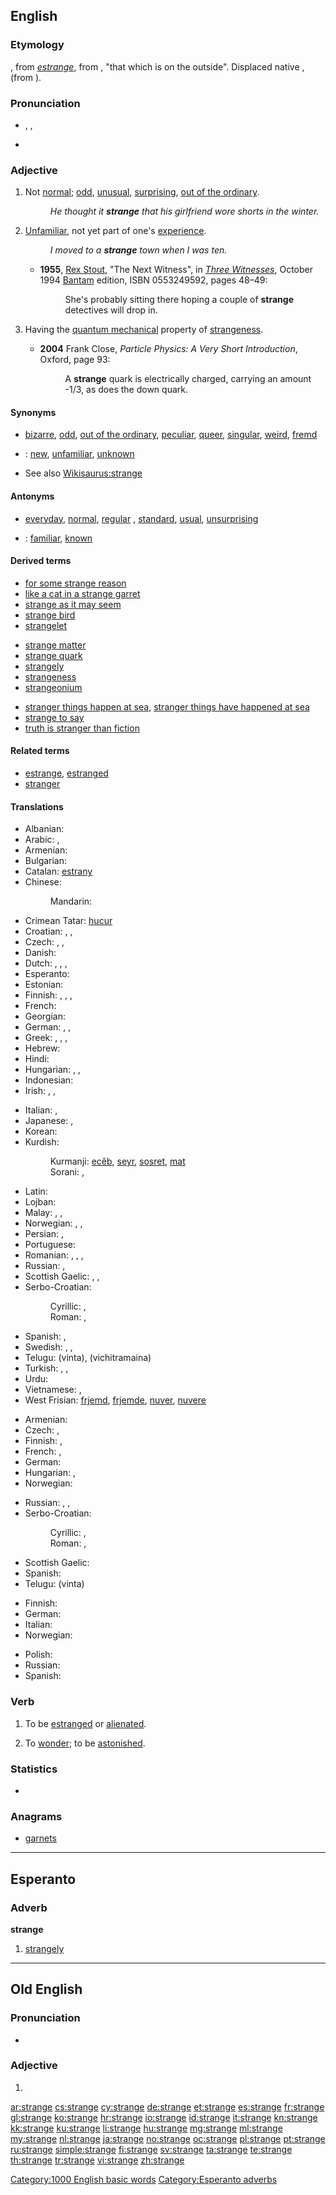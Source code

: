 {{also|Stränge|strânge}}
==English==

===Etymology===
{{etyl|enm}} {{term||strange|lang=enm}}, from {{etyl|fro}} ''[[estrange]]'', from {{etyl|la}} {{term|extraneus|lang=la}}, "that which is on the outside". Displaced native {{etyl|enm|-}} {{term|fremd||lang=enm}}, {{term|frempt||strange|lang=enm}} (from {{etyl|ang|-}} {{term|fremede|fremede, fremde|lang=ang}}).

===Pronunciation===
* {{enPR|strānj}}, {{IPA|/streɪndʒ/}}, {{X-SAMPA|/streIndZ/}}
* {{audio|en-us-strange.ogg|Audio (US)}}

===Adjective===
{{en-adj|strang|er}}

# Not [[normal]]; [[odd]], [[unusual]], [[surprising]], [[out of the ordinary]].
#: ''He thought it '''strange''' that his girlfriend wore shorts in the winter.''
# [[unfamiliar|Unfamiliar]], not yet part of one's [[experience]].
#: ''I moved to a '''strange''' town when I was ten.''
#* '''1955''', [[w:Rex Stout|Rex Stout]], "The Next Witness", in [[w:Three Witnesses (book)|''Three Witnesses'']], October 1994 [[w:Bantam Books|Bantam]] edition, ISBN 0553249592, pages 48–49:
#*: She's probably sitting there hoping a couple of '''strange''' detectives will drop in.
# {{physics}} Having the [[quantum mechanical]] property of [[strangeness]].
#* '''2004''' Frank Close, ''Particle Physics: A Very Short Introduction'', Oxford, page 93:
#*: A '''strange''' quark is electrically charged, carrying an amount -1/3, as does the down quark.

====Synonyms====
* {{sense|not normal}} [[bizarre]], [[odd]], [[out of the ordinary]], [[peculiar]], [[queer]], [[singular]], [[weird]], [[fremd]]
* {{qualifier|not part of one's experience}}: [[new]], [[unfamiliar]], [[unknown]]
* See also [[Wikisaurus:strange]]

====Antonyms====
* {{sense|not normal}} [[everyday]], [[normal]], [[regular]] {{qualifier|especially US}}, [[standard]], [[usual]], [[unsurprising]]
* {{qualifier|not part of one's experience}}: [[familiar]], [[known]]

====Derived terms====
{{rel-top3|Terms derived from ''strange''}}
* [[for some strange reason]]
* [[like a cat in a strange garret]]
* [[strange as it may seem]]
* [[strange bird]]
* [[strangelet]]
{{rel-mid3}}
* [[strange matter]]
* [[strange quark]]
* [[strangely]]
* [[strangeness]]
* [[strangeonium]]
{{rel-mid3}}
* [[stranger things happen at sea]], [[stranger things have happened at sea]]
* [[strange to say]]
* [[truth is stranger than fiction]]
{{rel-bottom}}

====Related terms====
* [[estrange]], [[estranged]]
* [[stranger]]

====Translations====
{{trans-top|not normal}}
* Albanian: {{t+|sq|çuditshëm|alt=i çuditshëm}}
* Arabic: {{t-|ar|غريب|tr=ġarīb}}, {{t|ar|عجيب|tr=ʿajīb|sc=Arab}}
* Armenian: {{t-|hy|տարօրինակ|tr=taròrinak}}
* Bulgarian: {{t+|bg|странен|m|tr=stránen}}
* Catalan: [[estrany]] {{m}}
* Chinese:
*: Mandarin: {{t+|cmn|奇怪|tr=qíguài|sc=Hani}}
* Crimean Tatar: [[hucur]]
* Croatian: {{t-|hr|neobičan|alt=nȅobičan}}, {{t-|hr|čudan|alt=čȕdan}}, {{t-|hr|čudnovat|alt=čȕdnovāt}}
* Czech: {{t+|cs|zvláštní|m}}, {{t+|cs|divný|m}}, {{t-|cs|podivný|m}}
* Danish: {{t-|da|underlig}}
* Dutch: {{t+|nl|vreemd}}, {{t+|nl|vreemde}}, {{t+|nl|raar}}, {{t+|nl|rare}}
* Esperanto: {{t-|eo|stranga|xs=Esperanto}}
* Estonian: {{t|et|imelik}}
* Finnish: {{t+|fi|outo}}, {{t+|fi|vieras}}, {{t+|fi|kummallinen}}, {{t-|fi|ihmeellinen}}
* French: {{t+|fr|étrange|m|f}}
* Georgian: {{t-|ka|უცნაური|tr=uc'nauri|sc=Geor}}
* German: {{t+|de|seltsam}}, {{t+|de|sonderbar}}, {{t+|de|komisch}}
* Greek: {{t|el|παράξενος|tr=paráksenos|m}}, {{t|el|παράδοξος|tr=parádoksos|m}}, {{t|el|αλλόκοτος|tr=allókotos|m}}, {{t|el|περίεργος|tr=períergos|m}}
* Hebrew: {{t+|he|מוזר|tr=muzár}}
* Hindi: {{t-|hi|अजीब|tr=ajīb|sc=Deva}}
* Hungarian: {{t+|hu|különös}}, {{t+|hu|furcsa}}, {{t+|hu|különleges}}
* Indonesian: {{t+|id|aneh|xs=Indonesian}}
* Irish: {{t-|ga|aisteach}}, {{t-|ga|ait}}, {{t-|ga|éagsúlach}}
{{trans-mid}}
* Italian: {{t+|it|strano|m}}, {{t-|it|strana|f}}
* Japanese: {{t+|ja|変|tr=へん, hen}}, {{t+|ja|奇妙|tr=きみょう, kimyō}}
* Korean: {{t-|ko|이상한|tr=isang-han|sc=Kore}}
* Kurdish:
*: Kurmanji: [[ecêb]], [[seyr]], [[sosret]], [[mat]]
*: Sorani: {{t|ku|عه‌نتیکه|tr=`anteeka|sc=ku-Arab}}, {{t|ku|سه‌یر|tr=sair|sc=ku-Arab}}
* Latin: {{t-|la|extraneus}}
* Lojban: {{t+|jbo|cizra}}
* Malay: {{t-|ms|aneh}}, {{t-|ms|ganjil}}, {{t-|ms|pelik}}
* Norwegian: {{t+|no|merkelig}}, {{t+|no|sær}}, {{t+|no|rar}}
* Persian: {{t+|fa|عجیب|tr='ajib|sc=fa-Arab}}, {{t|fa|عجیب و غریب|tr='ajib-o-ğarib|sc=fa-Arab}}
* Portuguese: {{t+|pt|estranho|m}}
* Romanian: {{t+|ro|ciudat}}, {{t-|ro|straniu}}, {{t-|ro|neobișnuit}}, {{t-|ro|nenatural|m|n}}
* Russian: {{t+|ru|странный|m|tr=stránnyj}}, {{t+|ru|чудной|tr=čudnój|sc=Cyrl}}
* Scottish Gaelic: {{t-|gd|annasach|xs=Scottish Gaelic}}, {{t-|gd|neònach|xs=Scottish Gaelic}}, {{t-|gd|coimheach|xs=Scottish Gaelic}}
* Serbo-Croatian:
*: Cyrillic: {{t-|sh|необичан|sc=Cyrl}}, {{t-|sh|необичан|sc=Cyrl}}
*: Roman: {{t-|sh|neobičan}}, {{t-|sh|čudan}}
* Spanish: {{t+|es|extraño|m}}, {{t+|es|raro}}
* Swedish: {{t+|sv|främmande}}, {{t+|sv|konstig}}, {{t+|sv|underlig}}
* Telugu: {{t+|te|వింత}} (vinta), {{t-|te|విచిత్రమైన}} (vichitramaina)
* Turkish: {{t+|tr|garip}}, {{t+|tr|tuhaf}}, {{t+|tr|yabancı}}
* Urdu: {{t+|ur|عجیب|tr=ajīb|sc=ur-Arab}}
* Vietnamese: {{t|vi|lạ lùng}}, {{t|vi|lạ}}
* West Frisian: [[frjemd]], [[frjemde]], [[nuver]], [[nuvere]]
{{trans-bottom}}

{{trans-top|not yet part of one’s experience}}
* Armenian: {{t+|hy|օտար|tr=òtar}}
* Czech: {{t+|cs|cizí|m}}, {{t-|cs|neznámý}}
* Finnish: {{t+|fi|outo}}, {{t+|fi|tuntematon}}
* French: {{t+|fr|inconnu|m}}, {{t+|fr|inconnue|f}}
* German: {{t+|de|fremd}}
* Hungarian: {{t+|hu|ismeretlen}}, {{t+|hu|idegen}}
* Norwegian: {{t-|no|ukjent}}
{{trans-mid}}
* Russian: {{t+|ru|чужой|tr=čužój|sc=Cyrl}}, {{t+|ru|незнакомый|tr=neznakómyj|sc=Cyrl}}, {{t+|ru|чуждый|tr=čúždyj|sc=Cyrl}}
* Serbo-Croatian:
*: Cyrillic: {{t|sh|стран|sc=Cyrl}}, {{t-|sh|необичан|sc=Cyrl}}
*: Roman: {{t|sh|stran}}, {{t-|sh|čudan}}
* Scottish Gaelic: {{t-|gd|coimheach|xs=Scottish Gaelic}}
* Spanish: {{t-|es|desconocido}}
* Telugu: {{t+|te|వింత}} (vinta)
{{trans-bottom}}

{{trans-top|in quantum mechanics}}
* Finnish: {{t+|fi|outo}}
* German: {{t+|de|seltsam}}
* Italian: {{t+|it|strano}}
* Norwegian: {{t+|no|sær}}
{{trans-mid}}
* Polish: {{t+|pl|dziwny}}
* Russian: {{t+|ru|странный|tr=stránnyj}}
* Spanish: {{t+|es|extraño}}
{{trans-bottom}}

===Verb===
{{en-verb|strang|ed}}

# {{obsolete}} To be [[estranged]] or [[alienated]].
# {{obsolete}} To [[wonder]]; to be [[astonished]].
#: {{rfquotek|Glanvill}}

===Statistics===
* {{rank|reached|appeared|spoke|462|strange|force|character|taking}}

===Anagrams===
* [[garnets#English|garnets]]

[[Category:1000 English basic words]]

----

==Esperanto==

===Adverb===
'''strange'''

# [[strangely]]

[[Category:Esperanto adverbs]]

----

==Old English==

===Pronunciation===
* {{IPA|/ˈstrɑŋɡe/|lang=ang}}

===Adjective===
{{head|ang|adjective form}}

# {{form of|Inflected form|[[strang]]|lang=ang}}{{attention|ang|inflected how?}}

[[ar:strange]]
[[cs:strange]]
[[cy:strange]]
[[de:strange]]
[[et:strange]]
[[es:strange]]
[[fr:strange]]
[[gl:strange]]
[[ko:strange]]
[[hr:strange]]
[[io:strange]]
[[id:strange]]
[[it:strange]]
[[kn:strange]]
[[kk:strange]]
[[ku:strange]]
[[li:strange]]
[[hu:strange]]
[[mg:strange]]
[[ml:strange]]
[[my:strange]]
[[nl:strange]]
[[ja:strange]]
[[no:strange]]
[[oc:strange]]
[[pl:strange]]
[[pt:strange]]
[[ru:strange]]
[[simple:strange]]
[[fi:strange]]
[[sv:strange]]
[[ta:strange]]
[[te:strange]]
[[th:strange]]
[[tr:strange]]
[[vi:strange]]
[[zh:strange]]